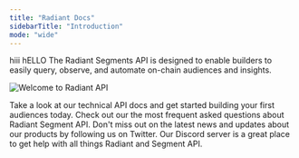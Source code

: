 ```yaml
---
title: "Radiant Docs"
sidebarTitle: "Introduction"
mode: "wide"
---
```


hiii
hELLO
The Radiant Segments API is designed to enable builders to easily query, observe, and automate on-chain audiences and insights.

<img
  className="w-full"
  src="/images/radiant-banner.png"
  alt="Welcome to Radiant API"
/>

<CardGroup cols={2}>
  <Card title="API Docs" icon="book-open-cover" href="/reference/overview">
    Take a look at our technical API docs and get started building your first
    audiences today.
  </Card>
  <Card title="FAQ" icon="map" href="/faq/faq">
    Check out our the most frequent asked questions about Radiant Segment API.
  </Card>
</CardGroup>

<CardGroup cols={2}>
  <Card
    title="Follow us on Twitter"
    icon="twitter"
    href="https://twitter.com/radiant_so"
  >
    Don't miss out on the latest news and updates about our products by
    following us on Twitter.
  </Card>
  <Card
    title="Join Our Discord Community"
    icon="discord"
    href="https://loopholelabs.io/discord"
  >
    Our Discord server is a great place to get help with all things Radiant and
    Segment API.
  </Card>
</CardGroup>
